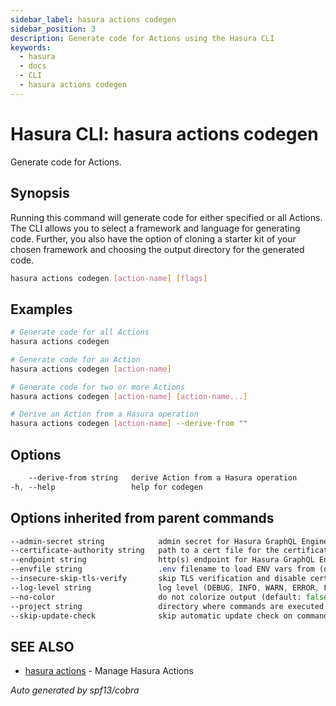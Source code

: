 ```yaml
---
sidebar_label: hasura actions codegen
sidebar_position: 3
description: Generate code for Actions using the Hasura CLI
keywords:
  - hasura
  - docs
  - CLI
  - hasura actions codegen
---
```


# Hasura CLI: hasura actions codegen

Generate code for Actions.

## Synopsis

Running this command will generate code for either specified or all Actions. The CLI allows you to select a framework and language for generating code. Further, you also have the option of cloning a starter kit of your chosen framework and choosing the output directory for the generated code.

```bash
hasura actions codegen [action-name] [flags]
```

## Examples

```bash
# Generate code for all Actions
hasura actions codegen

# Generate code for an Action
hasura actions codegen [action-name]

# Generate code for two or more Actions
hasura actions codegen [action-name] [action-name...]

# Derive an Action from a Hasura operation
hasura actions codegen [action-name] --derive-from ""
```

## Options

```sass
    --derive-from string   derive Action from a Hasura operation
-h, --help                 help for codegen
```

## Options inherited from parent commands

```sass
--admin-secret string            admin secret for Hasura GraphQL Engine (env "HASURA_GRAPHQL_ADMIN_SECRET")
--certificate-authority string   path to a cert file for the certificate authority (env "HASURA_GRAPHQL_CERTIFICATE_AUTHORITY")
--endpoint string                http(s) endpoint for Hasura GraphQL Engine (env "HASURA_GRAPHQL_ENDPOINT")
--envfile string                 .env filename to load ENV vars from (default ".env")
--insecure-skip-tls-verify       skip TLS verification and disable cert checking (default: false) (env "HASURA_GRAPHQL_INSECURE_SKIP_TLS_VERIFY")
--log-level string               log level (DEBUG, INFO, WARN, ERROR, FATAL) (default "INFO")
--no-color                       do not colorize output (default: false)
--project string                 directory where commands are executed (default: current dir)
--skip-update-check              skip automatic update check on command execution
```

## SEE ALSO

- [hasura actions](/hasura-cli/commands/hasura_actions.mdx) - Manage Hasura Actions

_Auto generated by spf13/cobra_
